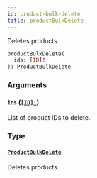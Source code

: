 ```yaml
---
id: product-bulk-delete
title: productBulkDelete
---
```


Deletes products.

```graphql
productBulkDelete(
  ids: [ID]!
): ProductBulkDelete

```

### Arguments

#### `ids` ([`[ID]!`](/api-reference/scalars/id.mdx))

List of product IDs to delete.

### Type

#### [`ProductBulkDelete`](/api-reference/objects/product-bulk-delete.mdx)

Deletes products.
